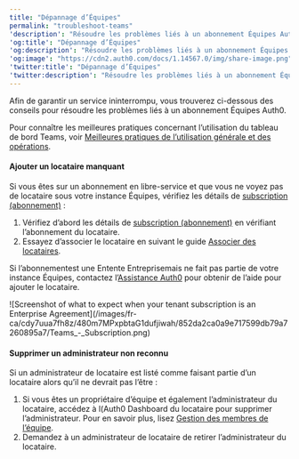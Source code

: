 ---
title: "Dépannage d’Équipes"
permalink: "troubleshoot-teams"
'description': "Résoudre les problèmes liés à un abonnement Équipes Auth0."
'og:title': "Dépannage d’Équipes"
'og:description': "Résoudre les problèmes liés à un abonnement Équipes Auth0."
'og:image': "https://cdn2.auth0.com/docs/1.14567.0/img/share-image.png"
'twitter:title': "Dépannage d’Équipes"
'twitter:description': "Résoudre les problèmes liés à un abonnement Équipes Auth0."
---

Afin de garantir un service ininterrompu, vous trouverez ci-dessous des conseils pour résoudre les problèmes liés à un abonnement Équipes Auth0.

<Callout icon="file-lines" color="#0EA5E9" iconType="regular">

Pour connaître les meilleures pratiques concernant l’utilisation du tableau de bord Teams, voir [Meilleures pratiques de l’utilisation générale et des opérations](/docs/fr-ca/troubleshoot/general-usage-and-operations-best-practices).

</Callout>

#### Ajouter un locataire manquant

Si vous êtes sur un abonnement en libre-service et que vous ne voyez pas de locataire sous votre instance Équipes, vérifiez les détails de [subscription (abonnement)](https://auth0.com/docs/troubleshoot/customer-support/manage-subscriptions) :

1. Vérifiez d’abord les détails de [subscription (abonnement)](https://auth0.com/docs/troubleshoot/customer-support/manage-subscriptions) en vérifiant l’abonnement du locataire.
2. Essayez d’associer le locataire en suivant le guide [Associer des locataires](/docs/fr-ca/get-started/auth0-teams/tenant-management).

Si l’abonnementest une Entente Entreprisemais ne fait pas partie de votre instance Équipes, contactez l’[Assistance Auth0](http://support.auth0.com) pour obtenir de l’aide pour ajouter le locataire.

<Frame>![Screenshot of what to expect when your tenant subscription is an Enterprise Agreement](/images/fr-ca/cdy7uua7fh8z/480m7MPxpbtaG1dufjiwah/852da2ca0a9e717599db79a7260895a7/Teams_-_Subscription.png)</Frame>

#### Supprimer un administrateur non reconnu

Si un administrateur de locataire est listé comme faisant partie d’un locataire alors qu’il ne devrait pas l’être :

1. Si vous êtes un propriétaire d’équipe et également l’administrateur du locataire, accédez à l(Auth0 Dashboard du locataire pour supprimer l’administrateur. Pour en savoir plus, lisez [Gestion des membres de l’équipe](/docs/fr-ca/get-started/auth0-teams/team-member-management).
2. Demandez à un administrateur de locataire de retirer l’administrateur du locataire.